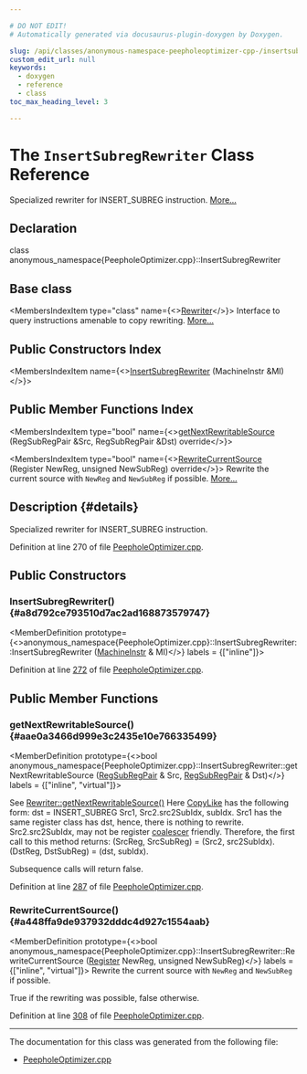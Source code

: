```yaml
---

# DO NOT EDIT!
# Automatically generated via docusaurus-plugin-doxygen by Doxygen.

slug: /api/classes/anonymous-namespace-peepholeoptimizer-cpp-/insertsubregrewriter
custom_edit_url: null
keywords:
  - doxygen
  - reference
  - class
toc_max_heading_level: 3

---
```





# The `InsertSubregRewriter` Class Reference

<DoxygenPage pluginConfig={pluginConfig}>

Specialized rewriter for INSERT&#95;SUBREG instruction. <a href="#details">More...</a>

## Declaration

<CodeBlock>class anonymous_namespace{PeepholeOptimizer.cpp}::InsertSubregRewriter</CodeBlock>

## Base class

<MembersIndex>

<MembersIndexItem
  type="class"
  name={<><a href="/docs/api/classes/anonymous-namespace-peepholeoptimizer-cpp-/rewriter">Rewriter</a></>}>
Interface to query instructions amenable to copy rewriting. <a href="/docs/api/classes/anonymous-namespace-peepholeoptimizer-cpp-/rewriter/#details">More...</a>
</MembersIndexItem>

</MembersIndex>

## Public Constructors Index

<MembersIndex>

<MembersIndexItem
  name={<><a href="#a8d792ce793510d7ac2ad168873579747">InsertSubregRewriter</a> (MachineInstr &amp;MI)</>}>
</MembersIndexItem>

</MembersIndex>

## Public Member Functions Index

<MembersIndex>

<MembersIndexItem
  type="bool"
  name={<><a href="#aae0a3466d999e3c2435e10e766335499">getNextRewritableSource</a> (RegSubRegPair &amp;Src, RegSubRegPair &amp;Dst) override</>}>
</MembersIndexItem>

<MembersIndexItem
  type="bool"
  name={<><a href="#a448ffa9de937932dddc4d927c1554aab">RewriteCurrentSource</a> (Register NewReg, unsigned NewSubReg) override</>}>
Rewrite the current source with <code>NewReg</code> and <code>NewSubReg</code> if possible. <a href="#a448ffa9de937932dddc4d927c1554aab">More...</a>
</MembersIndexItem>

</MembersIndex>

## Description {#details}

Specialized rewriter for INSERT&#95;SUBREG instruction.

Definition at line 270 of file <a href="/docs/api/files/lib/lib/codegen/peepholeoptimizer-cpp">PeepholeOptimizer.cpp</a>.

<SectionDefinition>

## Public Constructors

### InsertSubregRewriter() {#a8d792ce793510d7ac2ad168873579747}

<MemberDefinition
  prototype={<>anonymous&#95;namespace&#123;PeepholeOptimizer.cpp&#125;::InsertSubregRewriter::InsertSubregRewriter (<a href="/docs/api/classes/llvm/machineinstr">MachineInstr</a> &amp; MI)</>}
  labels = {["inline"]}>

Definition at line <a href="/docs/api/files/lib/lib/codegen/peepholeoptimizer-cpp/#l00272">272</a> of file <a href="/docs/api/files/lib/lib/codegen/peepholeoptimizer-cpp">PeepholeOptimizer.cpp</a>.
</MemberDefinition>

</SectionDefinition>

<SectionDefinition>

## Public Member Functions

### getNextRewritableSource() {#aae0a3466d999e3c2435e10e766335499}

<MemberDefinition
  prototype={<>bool anonymous&#95;namespace&#123;PeepholeOptimizer.cpp&#125;::InsertSubregRewriter::getNextRewritableSource (<a href="/docs/api/files/lib/lib/codegen/machinesink-cpp/#a16005492b382a6a76abae848b4af2b83">RegSubRegPair</a> &amp; Src, <a href="/docs/api/files/lib/lib/codegen/machinesink-cpp/#a16005492b382a6a76abae848b4af2b83">RegSubRegPair</a> &amp; Dst)</>}
  labels = {["inline", "virtual"]}>

<SectionUser title="See Also">
See <a href="/docs/api/classes/anonymous-namespace-peepholeoptimizer-cpp-/rewriter/#a3fa829354b3f8b782d40175469540cab">Rewriter::getNextRewritableSource()</a> Here <a href="/docs/api/classes/anonymous-namespace-peepholeoptimizer-cpp-/rewriter/#a1ab74e93e550820b697e99a0dc9fdbbd">CopyLike</a> has the following form: dst = INSERT&#95;SUBREG Src1, Src2.src2SubIdx, subIdx. Src1 has the same register class has dst, hence, there is nothing to rewrite. Src2.src2SubIdx, may not be register <a href="/docs/api/files/lib/lib/codegen/registercoalescer-cpp/#a431319a3132451944eb1d97c9514e476">coalescer</a> friendly. Therefore, the first call to this method returns: (SrcReg, SrcSubReg) = (Src2, src2SubIdx). (DstReg, DstSubReg) = (dst, subIdx).
</SectionUser>

Subsequence calls will return false.

Definition at line <a href="/docs/api/files/lib/lib/codegen/peepholeoptimizer-cpp/#l00287">287</a> of file <a href="/docs/api/files/lib/lib/codegen/peepholeoptimizer-cpp">PeepholeOptimizer.cpp</a>.
</MemberDefinition>

### RewriteCurrentSource() {#a448ffa9de937932dddc4d927c1554aab}

<MemberDefinition
  prototype={<>bool anonymous&#95;namespace&#123;PeepholeOptimizer.cpp&#125;::InsertSubregRewriter::RewriteCurrentSource (<a href="/docs/api/classes/llvm/register">Register</a> NewReg, unsigned NewSubReg)</>}
  labels = {["inline", "virtual"]}>
Rewrite the current source with <code>NewReg</code> and <code>NewSubReg</code> if possible.

<SectionUser title="Returns">
True if the rewriting was possible, false otherwise.
</SectionUser>

Definition at line <a href="/docs/api/files/lib/lib/codegen/peepholeoptimizer-cpp/#l00308">308</a> of file <a href="/docs/api/files/lib/lib/codegen/peepholeoptimizer-cpp">PeepholeOptimizer.cpp</a>.
</MemberDefinition>

</SectionDefinition>

<hr/>

The documentation for this class was generated from the following file:

<ul>
<li><a href="/docs/api/files/lib/lib/codegen/peepholeoptimizer-cpp">PeepholeOptimizer.cpp</a></li>
</ul>

</DoxygenPage>
